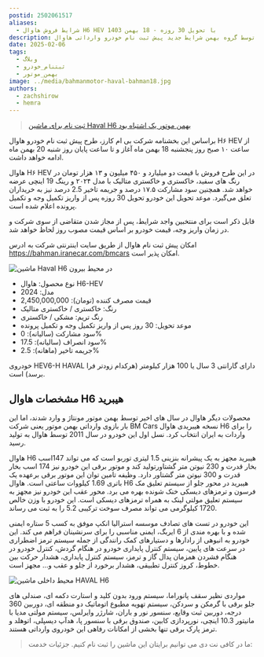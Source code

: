 ```yaml
---
postid: 2502061517
aliases:
  - شرایط فروش هاوال H6 HEV با تحویل 30 روزه - 18 بهمن 1403
description: بنابر بخشنامه منتشر شده توسط گروه بهمن شرایط جدید پیش ثبت نام خودرو وارداتی هاوال H6-HEV ویژه بهمن ماه 1403 اعلام شد.
date: 2025-02-06
tags:
  - وبلاگ
  - ثبتنام_خودرو
  - بهمن_موتور
image: ../media/bahmanmotor-haval-bahman18.jpg
authors:
  - zachshirow
  - hemra
---
```


> [ثبت نام برای ماشین Haval H6 بهمن موتور یک اشتباه بود](haval-h6-mistake.md)

براساس این بخشنامه شرکت بی ام کارز، طرح پیش ثبت‌ نام خودرو هاوال H۶ HEV از ساعت ۱۰ صبح روز پنجشنبه 18 بهمن ماه آغاز و تا ساعت پایان روز شنبه 20 بهمن ماه ادامه خواهد داشت.

هاوال H۶ HEV در این طرح فروش با قیمت دو میلیارد و ۴۵۰ میلیون و ۱۳ هزار تومان در رنگ های سفید، خاکستری و خاکستری متالیک با مدل ۲۰۲۴ و رینگ 19 اینچی عرضه خواهد شد. همچنین سود مشارکت ۱۷.۵ درصد و جریمه تاخیر 2.5 درصد نیز به خریداران تعلق می‌گیرد. موعد تحویل این خودرو تحویل 30 روزه پس از واریز تکمیل وجه و تکمیل پرونده اعلام شده است.

قابل ذکر است برای منتخبین واجد شرایط، پس از مجاز شدن متقاضی از سوی شرکت و در زمان واریز وجه، قیمت خودرو بر اساس قیمت مصوب روز لحاظ خواهد شد.

امکان پیش ثبت نام هاوال از طریق سایت اینترنتی شرکت به ادرس https://bahman.iranecar.com/bmcars امکان پذیر است.

![ماشین Haval H6 در محیط بیرون](https://files.daynetcafe.ir/media/public/Haval-nature.webp)

- نوع محصول: هاوال H6-HEV
- مدل: 2024
- قیمت مصرف کننده (تومان): 2,450,000,000
- رنگ: خاکستری / خاکستری متالیک
- رنگ تریم: مشکی / خاکستری
- موعد تحویل: 30 روز پس از واریز تکمیل وجه و تکمیل پرونده
- سود مشارکت (سالیانه): 0%
- سود انصراف (سالیانه): 17.5%
- جریمه تاخیر (ماهانه): 2.5%

خودروی HEV6-H HAVAL دارای گارانتی 3 سال یا 100 هزار کیلومتر (هرکدام زودتر فرا برسد) است.

## مشخصات هاوال H6 هیبرید

محصولات دیگر هاوال در سال های اخیر توسط بهمن موتور مونتاژ و وارد شدند، اما این بار بازوی وارداتی بهمن موتور یعنی شرکت BM Cars نسخه هیبریدی هاوال H6 را برای واردات به ایران انتخاب کرد. نسل اول این خودرو در سال 2011 توسط هاوال به تولید رسید.

هاوال H6 هیبرید مجهز به یک پیشرانه بنزینی 1.5 لیتری توربو است که می تواند 147اسب بخار قدرت و 230 نیوتن متر گشتاورتولید کند و موتور برقی این خودرو نیز 174 اسب بخار قدرت و 300 نیوتن متر گشتاور دارد. وظیفه تامین توان این موتور برقی برعهده یک باتری 1.69 کیلووات ساعتی است. هاوال H6 هیبرید در محور جلو از سیستم تعلیق مک فرسون و ترمزهای دیسکی خنک شونده بهره می برد. محور عقب این خودرو نیز مجهز به سیستم تعلیق مولتی لینک به همراه ترمزهای دیسکی است. این خودرو با وزن خالص 1720 کیلوگرمی می تواند مصرف سوخت ترکیبی 5.2 را به ثبت می رساند. 

این خودرو در تست های تصادف موسسه استرالیا انکپ موفق به کسب 5 ستاره ایمنی شده و با بهره مندی از 6 ایربگ، ایمنی مناسبی را برای سرنشینان فراهم می کند. این خودرو به انبوهی از رادارها و دستیارهای کمک رانندگی از جمله سیستم ترمز اضطراری در سرعت های پایین، سیستم کنترل پایداری خودرو در هنگام گردش، کنترل خودرو در هنگام فشردن همزمان پدال گاز و ترمز، سیستم کنترل پایداری، هشدار حرکت بین خطوط، کروز کنترل تطبیقی، هشدار برخورد از جلو و عقب و... مجهز است.

![محیط داخلی ماشین HAVAL H6](https://files.daynetcafe.ir/media/public/haval-interior.webp)

مواردی نظیر سقف پانوراما، سیستم ورود بدون کلید و استارت دکمه ای، صندلی های جلو برقی با گرمکن و سردکن، سیستم تهویه مطبوع اتوماتیک دو منطقه ای، دوربین 360 درجه، دوربین ثبت وقایع، سنسور نور و باران، شارژر وایرلس، سیستم مولتی مدیا با مانیتور 10.3 اینچی، نورپردازی کابین، صندوق برقی با سنسور پا، هدآپ دیسپلی، اتوهلد و ترمز پارک برقی تنها بخشی از امکانات رفاهی این خودروی وارداتی هستند.

> ما در کافی نت دی می توانیم برایتان این ماشین را ثبت نام کنیم. جزئیات خدمت: 

<BlogCardLink  id="car-signup" collection="services" />